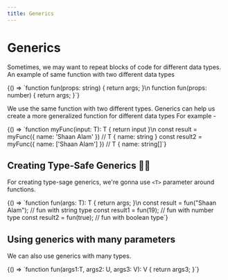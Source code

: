 ```yaml
---
title: Generics
---
```



# Generics

Sometimes, we may want to repeat blocks of code for different data types.
An example of same function with two different data types

<CodeSnippet language="ts">
{() => `function fun(props: string) {
  return args;
}\n
function fun(props: number) {
  return args;
}`}

</CodeSnippet>

We use the same function with two different types. Generics can help us create a more generalized function for different data types
For example -

<CodeSnippet language="ts">
  {() => `function myFunc<T>(input: T): T {
  return input
}\n
const result = myFunc({ name: 'Shaan Alam' }) // T { name: string }
const result2 = myFunc({ name: ['Shaan Alam'] }) // T { name: string[]`}
</CodeSnippet>

## Creating Type-Safe Generics <span>👨‍💻</span>

For creating type-sage generics, we're gonna use `<T>` parameter around functions.

<CodeSnippet language="ts">
  {() => `function fun<T>(args: T): T {
  return args;
}\n
const result = fun<string>("Shaan Alam"); // fun with string type
const result1 = fun<number>(19); // fun with number type
const result2 = fun<boolean>(true); // fun with boolean type`}
</CodeSnippet>

## Using generics with many parameters

We can also use generics with many types.

<CodeSnippet language="ts">
{() => `function fun<T, U, V>(args1:T, args2: U, args3: V): V {
  return args3;
}`}
</CodeSnippet>

